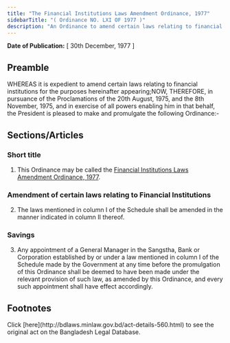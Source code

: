 ```yaml
---
title: "The Financial Institutions Laws Amendment Ordinance, 1977"
sidebarTitle: "( Ordinance NO. LXI OF 1977 )"
description: "An Ordinance to amend certain laws relating to financial institutions."
---
```


**Date of Publication:** [ 30th December, 1977 ]

## Preamble

WHEREAS it is expedient to amend certain laws relating to financial institutions for the purposes hereinafter appearing;NOW, THEREFORE, in pursuance of the Proclamations of the 20th August, 1975, and the 8th November, 1975, and in exercise of all powers enabling him in that behalf, the President is pleased to make and promulgate the following Ordinance:-

## Sections/Articles

### Short title

1. This Ordinance may be called the [Financial Institutions Laws Amendment Ordinance, 1977](/laws/act-560 "Financial Institutions Laws Amendment Ordinance, 1977").

### Amendment of certain laws relating to Financial Institutions

2. The laws mentioned in column I of the Schedule shall be amended in the manner indicated in column II thereof.

### Savings

3. Any appointment of a General Manager in the Sangstha, Bank or Corporation established by or under a law mentioned in column I of the Schedule made by the Government at any time before the promulgation of this Ordinance shall be deemed to have been made under the relevant provision of such law, as amended by this Ordinance, and every such appointment shall have effect accordingly.

## Footnotes

<Note>
  Click [here](http://bdlaws.minlaw.gov.bd/act-details-560.html) to see the original act on the Bangladesh Legal Database.
</Note>

